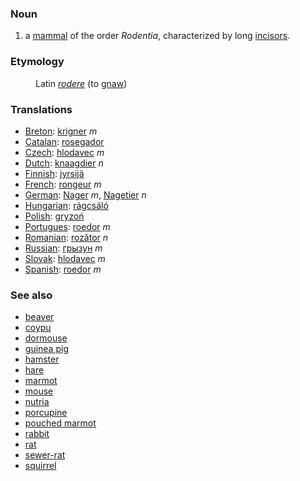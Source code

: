 ===Noun===
# a [[mammal]] of the order ''Rodentia'', characterized by long [[incisor]]s.

===Etymology===
: Latin ''[[rodere]]'' (to [[gnaw]])

===Translations===
*[[Breton]]: [[krigner]] ''m''
*[[Catalan]]: [[rosegador]]
*[[Czech]]:  [[hlodavec]]   ''m''
*[[Dutch]]: [[knaagdier]] ''n''
*[[Finnish]]: [[jyrsijä]]
*[[French]]: [[rongeur]] ''m''
*[[German]]: [[Nager]] ''m'', [[Nagetier]] ''n''
*[[Hungarian]]:  [[rágcsáló]]
*[[Polish]]: [[gryzoń]] 
*[[Portugues]]: [[roedor]]  ''m''
*[[Romanian]]: [[rozător]] ''n''
*[[Russian]]: [[грызун]]  ''m''
*[[Slovak]]:  [[hlodavec]]  ''m''
*[[Spanish]]: [[roedor]] ''m''


===See also===
*[[beaver]]
*[[coypu]]
*[[dormouse]]
*[[guinea pig]]
*[[hamster]]
*[[hare]]
*[[marmot]]
*[[mouse]]
*[[nutria]]
*[[porcupine]] 
*[[pouched marmot]]
*[[rabbit]]
*[[rat]]
*[[sewer-rat]]
*[[squirrel]]